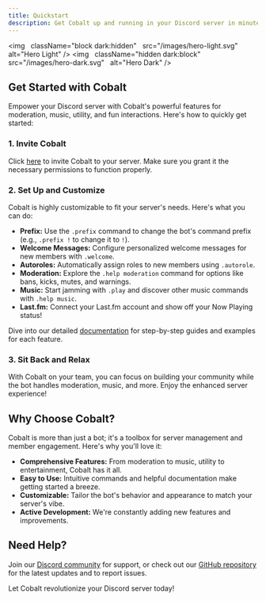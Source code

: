 ```yaml
---
title: Quickstart
description: Get Cobalt up and running in your Discord server in minutes.
---
```


<img
  className="block dark:hidden"
  src="/images/hero-light.svg" 
  alt="Hero Light" 
/>
<img
  className="hidden dark:block"
  src="/images/hero-dark.svg" 
  alt="Hero Dark" 
/>

## Get Started with Cobalt

Empower your Discord server with Cobalt's powerful features for moderation, music, utility, and fun interactions. Here's how to quickly get started:

### 1. Invite Cobalt

Click [here](your_bot_invite_link) to invite Cobalt to your server. Make sure you grant it the necessary permissions to function properly.

### 2. Set Up and Customize

Cobalt is highly customizable to fit your server's needs. Here's what you can do:

* **Prefix:** Use the `.prefix` command to change the bot's command prefix (e.g., `.prefix !` to change it to `!`).
* **Welcome Messages:** Configure personalized welcome messages for new members with `.welcome`.
* **Autoroles:** Automatically assign roles to new members using `.autorole`.
* **Moderation:** Explore the `.help moderation` command for options like bans, kicks, mutes, and warnings.
* **Music:** Start jamming with `.play` and discover other music commands with `.help music`.
* **Last.fm:**  Connect your Last.fm account and show off your Now Playing status!

Dive into our detailed [documentation](/docs) for step-by-step guides and examples for each feature.

### 3. Sit Back and Relax

With Cobalt on your team, you can focus on building your community while the bot handles moderation, music, and more. Enjoy the enhanced server experience!

## Why Choose Cobalt?

Cobalt is more than just a bot; it's a toolbox for server management and member engagement. Here's why you'll love it:

* **Comprehensive Features:** From moderation to music, utility to entertainment, Cobalt has it all.
* **Easy to Use:**  Intuitive commands and helpful documentation make getting started a breeze.
* **Customizable:** Tailor the bot's behavior and appearance to match your server's vibe.
* **Active Development:** We're constantly adding new features and improvements.

## Need Help?

Join our [Discord community](your_discord_server_link) for support, or check out our [GitHub repository](your_github_repo_link) for the latest updates and to report issues.

Let Cobalt revolutionize your Discord server today!
